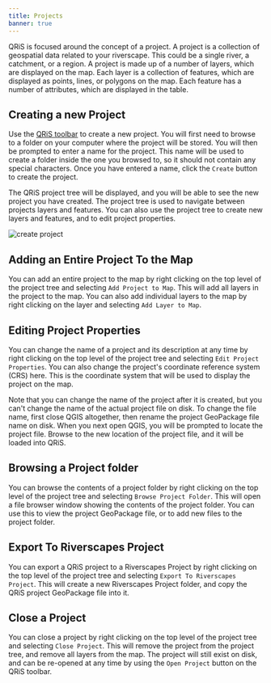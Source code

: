 ```yaml
---
title: Projects
banner: true
---
```


QRiS is focused around the concept of a project. A project is a collection of geospatial data related to your riverscape. This could be a single river, a catchment, or a region. A project is made up of a number of layers, which are displayed on the map. Each layer is a collection of features, which are displayed as points, lines, or polygons on the map. Each feature has a number of attributes, which are displayed in the table.

## Creating a new Project

Use the [QRiS toolbar](../) to create a new project. You will first need to browse to a folder on your computer where the project will be stored. You will then be prompted to enter a name for the project. This name will be used to create a folder inside the one you browsed to, so it should not contain any special characters. Once you have entered a name, click the `Create` button to create the project.

The QRiS project tree will be displayed, and you will be able to see the new project you have created. The project tree is used to navigate between projects layers and features. You can also use the project tree to create new layers and features, and to edit project properties.

![create project](/images/software-help/create-project.png)

## Adding an Entire Project To the Map

You can add an entire project to the map by right clicking on the top level of the project tree and selecting `Add Project to Map`. This will add all layers in the project to the map. You can also add individual layers to the map by right clicking on the layer and selecting `Add Layer to Map`.

## Editing Project Properties

You can change the name of a project and its description at any time by right clicking on the top level of the project tree and selecting `Edit Project Properties`. You can also change the project's coordinate reference system (CRS) here. This is the coordinate system that will be used to display the project on the map. 

Note that you can change the name of the project after it is created, but you can't change the name of the actual project file on disk. To change the file name, first close QGIS altogether, then rename the project GeoPackage file name on disk. When you next open QGIS, you will be prompted to locate the project file. Browse to the new location of the project file, and it will be loaded into QRiS.

## Browsing a Project folder

You can browse the contents of a project folder by right clicking on the top level of the project tree and selecting `Browse Project Folder`. This will open a file browser window showing the contents of the project folder. You can use this to view the project GeoPackage file, or to add new files to the project folder.

## Export To Riverscapes Project

You can export a QRiS project to a Riverscapes Project by right clicking on the top level of the project tree and selecting `Export To Riverscapes Project`. This will create a new Riverscapes Project folder, and copy the QRiS project GeoPackage file into it.


## Close a Project

You can close a project by right clicking on the top level of the project tree and selecting `Close Project`. This will remove the project from the project tree, and remove all layers from the map. The project will still exist on disk, and can be re-opened at any time by using the `Open Project` button on the QRiS toolbar.